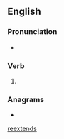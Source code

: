 {{also|reextends|re-extends}}
==English==

===Pronunciation===
* {{a|UK}} {{IPA|/ɹi.ɛksˈtɛndz/|lang=en}}

===Verb===
{{head|en|verb form}}

# {{en-third-person singular of|reëxtend}}

===Anagrams===
* {{anagrams|en|a=deeenrstx|extenders}}

[[Category:English terms spelled with Ë|reextends]]